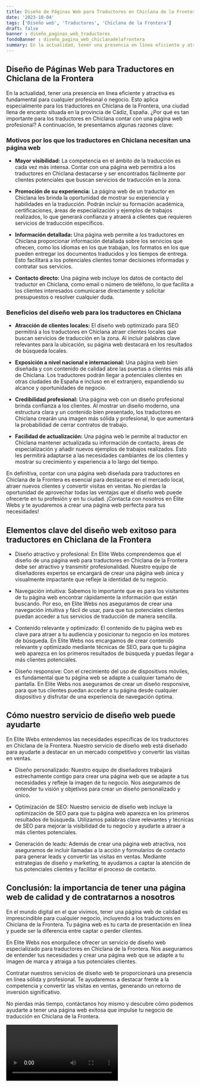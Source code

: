 ```yaml
---
title: Diseño de Páginas Web para Traductores en Chiclana de la Frontera
date: '2023-10-04'
tags: ['Diseño web', 'Traductores', 'Chiclana de la Frontera']
draft: false
banner : diseño_paginas_web_traductores
fondoBanner : diseño_pagina_web_chiclanadelafrontera
summary: En la actualidad, tener una presencia en línea eficiente y atractiva es fundamental para cualquier profesional o negocio. Esto aplica especialmente para los traductores en Chiclana de la Frontera, una ciudad llena de encanto situada en la provincia de Cádiz, España. ¿Por qué es tan importante para los traductores en Chiclana contar con una página web profesional? A continuación, te presentamos algunas razones clave
---
```


## Diseño de Páginas Web para Traductores en Chiclana de la Frontera

En la actualidad, tener una presencia en línea eficiente y atractiva es fundamental para cualquier profesional o negocio. Esto aplica especialmente para los traductores en Chiclana de la Frontera, una ciudad llena de encanto situada en la provincia de Cádiz, España. ¿Por qué es tan importante para los traductores en Chiclana contar con una página web profesional? A continuación, te presentamos algunas razones clave:

### Motivos por los que los traductores en Chiclana necesitan una página web

- **Mayor visibilidad:** La competencia en el ámbito de la traducción es cada vez más intensa. Contar con una página web permitirá a los traductores en Chiclana destacarse y ser encontrados fácilmente por clientes potenciales que buscan servicios de traducción en la zona.

- **Promoción de su experiencia:** La página web de un traductor en Chiclana les brinda la oportunidad de mostrar su experiencia y habilidades en la traducción. Podrán incluir su formación académica, certificaciones, áreas de especialización y ejemplos de trabajos realizados, lo que generará confianza y atraerá a clientes que requieren servicios de traducción específicos.

- **Información detallada:** Una página web permite a los traductores en Chiclana proporcionar información detallada sobre los servicios que ofrecen, como los idiomas en los que trabajan, los formatos en los que pueden entregar los documentos traducidos y los tiempos de entrega. Esto facilitará a los potenciales clientes tomar decisiones informadas y contratar sus servicios.

- **Contacto directo:** Una página web incluye los datos de contacto del traductor en Chiclana, como email o número de teléfono, lo que facilita a los clientes interesados comunicarse directamente y solicitar presupuestos o resolver cualquier duda.

### Beneficios del diseño web para los traductores en Chiclana

- **Atracción de clientes locales:** El diseño web optimizado para SEO permitirá a los traductores en Chiclana atraer clientes locales que buscan servicios de traducción en la zona. Al incluir palabras clave relevantes para la ubicación, su página web destacará en los resultados de búsqueda locales.

- **Exposición a nivel nacional e internacional:** Una página web bien diseñada y con contenido de calidad abre las puertas a clientes más allá de Chiclana. Los traductores podrán llegar a potenciales clientes en otras ciudades de España e incluso en el extranjero, expandiendo su alcance y oportunidades de negocio.

- **Credibilidad profesional:** Una página web con un diseño profesional brinda confianza a los clientes. Al mostrar un diseño moderno, una estructura clara y un contenido bien presentado, los traductores en Chiclana crearán una imagen más sólida y profesional, lo que aumentará la probabilidad de cerrar contratos de trabajo.

- **Facilidad de actualización:** Una página web le permite al traductor en Chiclana mantener actualizada su información de contacto, áreas de especialización y añadir nuevos ejemplos de trabajos realizados. Esto les permitirá adaptarse a las necesidades cambiantes de los clientes y mostrar su crecimiento y experiencia a lo largo del tiempo.

En definitiva, contar con una página web diseñada para traductores en Chiclana de la Frontera es esencial para destacarse en el mercado local, atraer nuevos clientes y convertir visitas en ventas. No pierdas la oportunidad de aprovechar todas las ventajas que el diseño web puede ofrecerte en tu profesión y en tu ciudad. ¡Contacta con nosotros en Élite Webs y te ayudaremos a crear una página web perfecta para tus necesidades!

<GifSeo />

<Cta />

## Elementos clave del diseño web exitoso para traductores en Chiclana de la Frontera

- Diseño atractivo y profesional: En Elite Webs comprendemos que el diseño de una página web para traductores en Chiclana de la Frontera debe ser atractivo y transmitir profesionalidad. Nuestro equipo de diseñadores expertos se encargará de crear una página web única y visualmente impactante que refleje la identidad de tu negocio.

- Navegación intuitiva: Sabemos lo importante que es para los visitantes de tu página web encontrar rápidamente la información que están buscando. Por eso, en Elite Webs nos aseguramos de crear una navegación intuitiva y fácil de usar, para que tus potenciales clientes puedan acceder a tus servicios de traducción de manera sencilla.

- Contenido relevante y optimizado: El contenido de tu página web es clave para atraer a tu audiencia y posicionar tu negocio en los motores de búsqueda. En Elite Webs nos encargamos de crear contenido relevante y optimizado mediante técnicas de SEO, para que tu página web aparezca en los primeros resultados de búsqueda y puedas llegar a más clientes potenciales.

- Diseño responsive: Con el crecimiento del uso de dispositivos móviles, es fundamental que tu página web se adapte a cualquier tamaño de pantalla. En Elite Webs nos aseguramos de crear un diseño responsive, para que tus clientes puedan acceder a tu página desde cualquier dispositivo y disfrutar de una experiencia de navegación óptima.

## Cómo nuestro servicio de diseño web puede ayudarte

En Elite Webs entendemos las necesidades específicas de los traductores en Chiclana de la Frontera. Nuestro servicio de diseño web está diseñado para ayudarte a destacar en un mercado competitivo y convertir las visitas en ventas.

- Diseño personalizado: Nuestro equipo de diseñadores trabajará estrechamente contigo para crear una página web que se adapte a tus necesidades y refleje la imagen de tu negocio. Nos aseguramos de entender tu visión y objetivos para crear un diseño personalizado y único.

- Optimización de SEO: Nuestro servicio de diseño web incluye la optimización de SEO para que tu página web aparezca en los primeros resultados de búsqueda. Utilizamos palabras clave relevantes y técnicas de SEO para mejorar la visibilidad de tu negocio y ayudarte a atraer a más clientes potenciales.

- Generación de leads: Además de crear una página web atractiva, nos aseguramos de incluir llamadas a la acción y formularios de contacto para generar leads y convertir las visitas en ventas. Mediante estrategias de diseño y marketing, te ayudamos a captar la atención de tus potenciales clientes y facilitar el proceso de contacto.

## Conclusión: la importancia de tener una página web de calidad y de contratarnos a nosotros

En el mundo digital en el que vivimos, tener una página web de calidad es imprescindible para cualquier negocio, incluyendo a los traductores en Chiclana de la Frontera. Tu página web es tu carta de presentación en línea y puede ser la diferencia entre captar o perder clientes.

En Elite Webs nos enorgullece ofrecer un servicio de diseño web especializado para traductores en Chiclana de la Frontera. Nos aseguramos de entender tus necesidades y crear una página web que se adapte a tu imagen de marca y atraiga a tus potenciales clientes.

Contratar nuestros servicios de diseño web te proporcionará una presencia en línea sólida y profesional. Te ayudaremos a destacar frente a la competencia y convertir las visitas en ventas, generando un retorno de inversión significativo.

No pierdas más tiempo, contáctanos hoy mismo y descubre cómo podemos ayudarte a tener una página web exitosa que impulse tu negocio de traducción en Chiclana de la Frontera.

<Video />

<CtaBot job='Traductores' city='Chiclana de la Frontera'/>

<Gmaps query='Chiclana de la Frontera+españa+maps' />